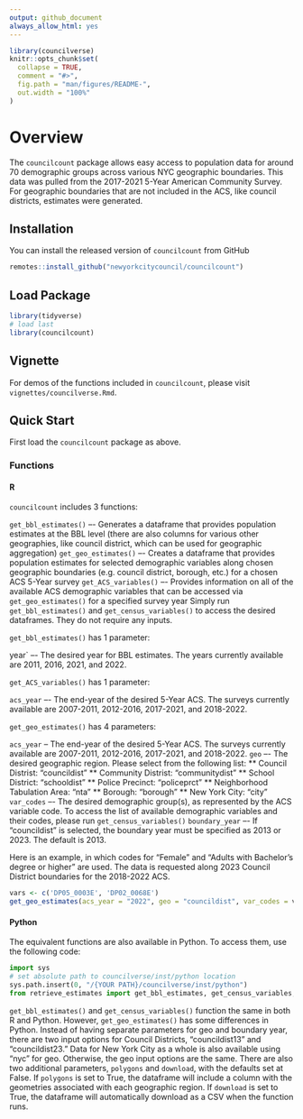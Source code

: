 ```yaml
---
output: github_document
always_allow_html: yes
---
```


<!-- README.md is generated from README.Rmd. Please edit that file -->

```r
library(councilverse)
knitr::opts_chunk$set(
  collapse = TRUE,
  comment = "#>",
  fig.path = "man/figures/README-",
  out.width = "100%"
)
```

# Overview

The `councilcount` package allows easy access to population data for around 70 demographic groups across various NYC geographic boundaries. This data was pulled from the 2017-2021 5-Year American Community Survey. For geographic boundaries that are not included in the ACS, like council districts, estimates were generated.

## Installation

You can install the released version of `councilcount` from GitHub

``` r
remotes::install_github("newyorkcitycouncil/councilcount")
```

## Load Package

```r
library(tidyverse)
# load last
library(councilcount)
```

## Vignette

For demos of the functions included in `councilcount`, please visit `vignettes/councilverse.Rmd`.

## Quick Start

First load the `councilcount` package as above.

### Functions

#### R

`councilcount` includes 3 functions:

`get_bbl_estimates()` –- Generates a dataframe that provides population
estimates at the BBL level (there are also columns for various other
geographies, like council district, which can be used for geographic aggregation) 
`get_geo_estimates()` –- Creates a dataframe that provides population estimates for selected
demographic variables along chosen geographic boundaries (e.g. council
district, borough, etc.) for a chosen ACS 5-Year survey
`get_ACS_variables()` –- Provides information on all of the available ACS demographic variables that can be
accessed via `get_geo_estimates()` for a specified survey year
Simply run `get_bbl_estimates()` and `get_census_variables()` to access the desired dataframes. They do not require any inputs.

`get_bbl_estimates()` has 1 parameter:

year` –- The desired year for BBL estimates. The years currently available are 2011, 2016, 2021, and 2022. 

`get_ACS_variables()` has 1 parameter:

`acs_year` –- The end-year of the desired 5-Year ACS. The surveys currently available are 2007-2011, 2012-2016, 2017-2021, and 2018-2022. 

`get_geo_estimates()` has 4 parameters:

`acs_year` -- The end-year of the desired 5-Year ACS. The surveys currently available are 2007-2011, 2012-2016, 2017-2021, and 2018-2022. 
`geo` –- The desired geographic region. Please select from the following
list:
** Council Distrist: “councildist”
** Community Distrist: “communitydist”
** School District: “schooldist”
** Police Precinct: “policeprct”
** Neighborhood Tabulation Area: “nta”
** Borough: “borough”
** New York City: "city"
`var_codes` –- The desired demographic group(s), as represented
by the ACS variable code. To access the list of available demographic
variables and their codes, please run `get_census_variables()`
`boundary_year` –- If “councildist” is selected, the boundary year must
be specified as 2013 or 2023. The default is 2013.

Here is an example, in which codes for “Female” and “Adults with
Bachelor’s degree or higher” are used. The data is requested along 2023
Council District boundaries for the 2018-2022 ACS.
``` r
vars <- c('DP05_0003E', 'DP02_0068E')
get_geo_estimates(acs_year = "2022", geo = "councildist", var_codes = vars, boundary_year = "2023") 
```

#### Python

The equivalent functions are also available in Python. To access them, use the following code:

``` Python
import sys
# set absolute path to councilverse/inst/python location
sys.path.insert(0, "/{YOUR PATH}/councilverse/inst/python")
from retrieve_estimates import get_bbl_estimates, get_census_variables, get_geo_estimates
```

`get_bbl_estimates()` and `get_census_variables()` function the same in both R and Python. However, `get_geo_estimates()` has some differences in Python. Instead of having separate parameters for geo and boundary year, there are two input options for Council Districts, "councildist13" and "councildist23." Data for New York City as a whole is also available using "nyc" for geo. Otherwise, the geo input options are the same. There are also two additional parameters, `polygons` and `download`, with the defaults set at False. If `polygons` is set to True, the dataframe will include a column with the geometries associated with each geographic region. If `download` is set to True, the dataframe will automatically download as a CSV when the function runs.
